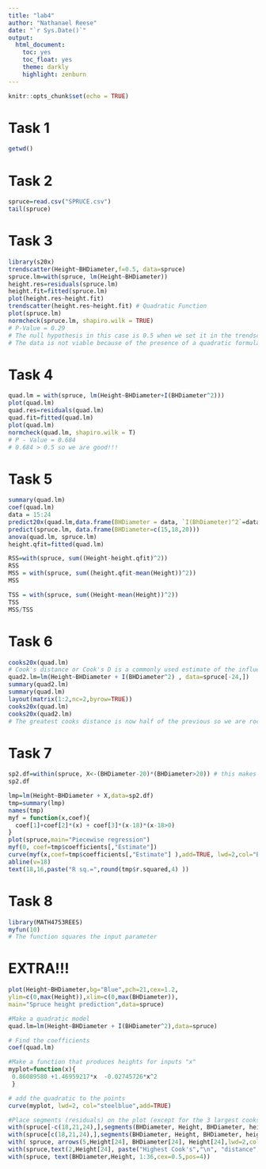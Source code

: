 ```yaml
---
title: "lab4"
author: "Nathanael Reese"
date: "`r Sys.Date()`"
output: 
  html_document:
    toc: yes
    toc_float: yes
    theme: darkly
    highlight: zenburn
---
```


```r
knitr::opts_chunk$set(echo = TRUE)
```

# Task 1

```r
getwd()
```

# Task 2

```r
spruce=read.csv("SPRUCE.csv")
tail(spruce)

```

# Task 3

```r
library(s20x)
trendscatter(Height~BHDiameter,f=0.5, data=spruce)
spruce.lm=with(spruce, lm(Height~BHDiameter))
height.res=residuals(spruce.lm)
height.fit=fitted(spruce.lm)
plot(height.res~height.fit)
trendscatter(height.res~height.fit) # Quadratic Function
plot(spruce.lm)
normcheck(spruce.lm, shapiro.wilk = TRUE)
# P-Value = 0.29
# The null hypothesis in this case is 0.5 when we set it in the trendscatter code snippet
# The data is not viable because of the presence of a quadratic formula when plotting the residuals.
```

# Task 4

```r
quad.lm = with(spruce, lm(Height~BHDiameter+I(BHDiameter^2)))
plot(quad.lm)
quad.res=residuals(quad.lm)
quad.fit=fitted(quad.lm)
plot(quad.lm)
normcheck(quad.lm, shapiro.wilk = T)
# P - Value = 0.684
# 0.684 > 0.5 so we are good!!!
```

# Task 5

```r
summary(quad.lm)
coef(quad.lm)
data = 15:24
predict20x(quad.lm,data.frame(BHDiameter = data, `I(BhDiameter)^2`=data^2))
predict(spruce.lm, data.frame(BHDiameter=c(15,18,20)))
anova(quad.lm, spruce.lm)
height.qfit=fitted(quad.lm)

RSS=with(spruce, sum((Height-height.qfit)^2))
RSS
MSS = with(spruce, sum((height.qfit-mean(Height))^2))
MSS

TSS = with(spruce, sum((Height-mean(Height))^2))
TSS
MSS/TSS

```

# Task 6

```r
cooks20x(quad.lm)
# Cook's distance or Cook's D is a commonly used estimate of the influence of a data point when performing a least-squares regression analysis.
quad2.lm=lm(Height~BHDiameter + I(BHDiameter^2) , data=spruce[-24,])
summary(quad2.lm)
summary(quad.lm)
layout(matrix(1:2,nc=2,byrow=TRUE))
cooks20x(quad.lm)
cooks20x(quad2.lm)
# The greatest cooks distance is now half of the previous so we are rocking and rolling!


```

# Task 7

```r
sp2.df=within(spruce, X<-(BHDiameter-20)*(BHDiameter>20)) # this makes a new variable and places it within the same df
sp2.df

lmp=lm(Height~BHDiameter + X,data=sp2.df)
tmp=summary(lmp)
names(tmp)
myf = function(x,coef){
  coef[1]+coef[2]*(x) + coef[3]*(x-18)*(x-18>0)
}
plot(spruce,main="Piecewise regression")
myf(0, coef=tmp$coefficients[,"Estimate"])
curve(myf(x,coef=tmp$coefficients[,"Estimate"] ),add=TRUE, lwd=2,col="Blue")
abline(v=18)
text(18,16,paste("R sq.=",round(tmp$r.squared,4) ))
```

# Task 8

```r
library(MATH4753REES)
myfun(10)
# The function squares the input parameter
```

# EXTRA!!!

```r
plot(Height~BHDiameter,bg="Blue",pch=21,cex=1.2,
ylim=c(0,max(Height)),xlim=c(0,max(BHDiameter)), 
main="Spruce height prediction",data=spruce)

#Make a quadratic model
quad.lm=lm(Height~BHDiameter + I(BHDiameter^2),data=spruce)

# Find the coefficients
coef(quad.lm)

#Make a function that produces heights for inputs "x"
myplot=function(x){
 0.86089580 +1.46959217*x  -0.02745726*x^2
 }

# add the quadratic to the points 
curve(myplot, lwd=2, col="steelblue",add=TRUE)

#Place segments (residuals) on the plot (except for the 3 largest cooks distances. 18, 21, 24)
with(spruce[-c(18,21,24),],segments(BHDiameter, Height, BHDiameter, height.qfit[-c(18,21,24)]) )
with(spruce[c(18,21,24),],segments(BHDiameter, Height, BHDiameter, height.qfit[c(18,21,24)], col="Red", lwd=3) )
with( spruce, arrows(5,Height[24], BHDiameter[24], Height[24],lwd=2,col="Blue"))
with(spruce,text(2,Height[24], paste("Highest Cook's","\n", "distance",sep=" ")))
with(spruce, text(BHDiameter,Height, 1:36,cex=0.5,pos=4))
```
